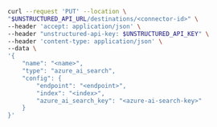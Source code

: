 ```bash REST (Change)
curl --request 'PUT' --location \
"$UNSTRUCTURED_API_URL/destinations/<connector-id>" \
--header 'accept: application/json' \
--header "unstructured-api-key: $UNSTRUCTURED_API_KEY" \
--header 'content-type: application/json' \
--data \
'{
    "name": "<name>",
    "type": "azure_ai_search",
    "config": {
        "endpoint": "<endpoint>",
        "index": "<index>",
        "azure_ai_search_key": "<azure-ai-search-key>"
    }
}'
```